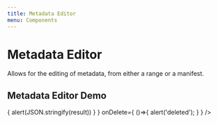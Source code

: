 ```yaml
---
title: Metadata Editor
menu: Components
---
```


# Metadata Editor
Allows for the editing of metadata, from either a range or a manifest.

<PropsTable of={MetadataEditor} />

## Metadata Editor Demo
<Playground>
  <MetadataEditor 
    onSave={
      result => {
        alert(JSON.stringify(result))
      }
    }
    onDelete={
      ()=>{ 
        alert('deleted');
      }
    }
  />
</Playground>